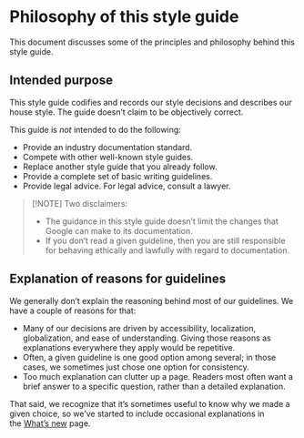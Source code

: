 # Philosophy of this style guide

This document discusses some of the principles and philosophy behind this style guide.

## Intended purpose

This style guide codifies and records our style decisions and describes our house style. The guide doesn't claim to be objectively correct.

This guide is *not* intended to do the following:

- Provide an industry documentation standard.
- Compete with other well-known style guides.
- Replace another style guide that you already follow.
- Provide a complete set of basic writing guidelines.
- Provide legal advice. For legal advice, consult a lawyer.

> [!NOTE]
> Two disclaimers:
>
> - The guidance in this style guide doesn't limit the changes that Google can make to its documentation.
> - If you don't read a given guideline, then you are still responsible for behaving ethically and lawfully with regard to documentation.

## Explanation of reasons for guidelines

We generally don't explain the reasoning behind most of our guidelines. We have a couple of reasons for that:

- Many of our decisions are driven by accessibility, localization, globalization, and ease of understanding. Giving those reasons as explanations everywhere they apply would be repetitive.
- Often, a given guideline is one good option among several; in those cases, we sometimes just chose one option for consistency.
- Too much explanation can clutter up a page. Readers most often want a brief answer to a specific question, rather than a detailed explanation.

That said, we recognize that it's sometimes useful to know why we made a given choice, so we've started to include occasional explanations in the [What's new](https://developers.google.com/style/whats-new) page.
